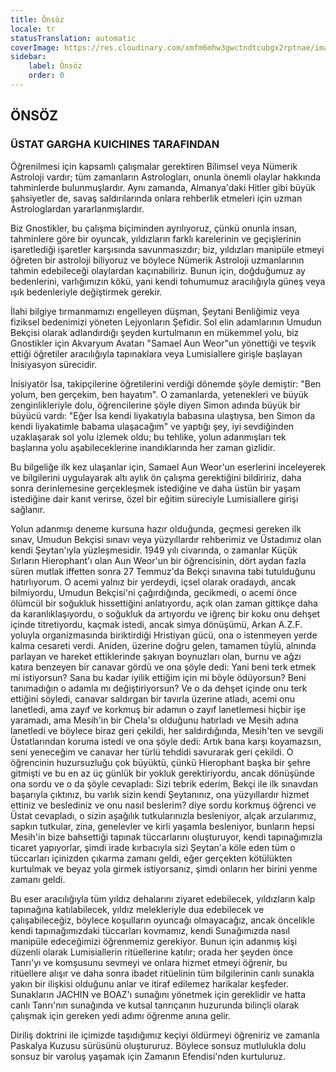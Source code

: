 ```yaml
---
title: Önsöz
locale: tr
statusTranslation: automatic
coverImage: https://res.cloudinary.com/xmfm6mhw3gwctndtcubgx2rptnae/image/upload/v1741354450/small_cover_tratado_esoterico_de_astrologia_hermetica_6210a35442.webp
sidebar:
    label: Önsöz
    order: 0
---
```

## ÖNSÖZ

### ÜSTAT GARGHA KUICHINES TARAFINDAN

Öğrenilmesi için kapsamlı çalışmalar gerektiren Bilimsel veya Nümerik Astroloji vardır; tüm zamanların Astrologları, onunla önemli olaylar hakkında tahminlerde bulunmuşlardır. Aynı zamanda, Almanya'daki Hitler gibi büyük şahsiyetler de, savaş saldırılarında onlara rehberlik etmeleri için uzman Astrologlardan yararlanmışlardır.

Biz Gnostikler, bu çalışma biçiminden ayrılıyoruz, çünkü onunla insan, tahminlere göre bir oyuncak, yıldızların farklı karelerinin ve geçişlerinin işaretlediği işaretler karşısında savunmasızdır; biz, yıldızları manipüle etmeyi öğreten bir astroloji biliyoruz ve böylece Nümerik Astroloji uzmanlarının tahmin edebileceği olaylardan kaçınabiliriz. Bunun için, doğduğumuz ay bedenlerini, varlığımızın kökü, yani kendi tohumumuz aracılığıyla güneş veya ışık bedenleriyle değiştirmek gerekir.

İlahi bilgiye tırmanmamızı engelleyen düşman, Şeytani Benliğimiz veya fiziksel bedenimizi yöneten Lejyonların Şefidir. Sol elin adamlarının Umudun Bekçisi olarak adlandırdığı şeyden kurtulmanın en mükemmel yolu, biz Gnostikler için Akvaryum Avatarı "Samael Aun Weor"un yönettiği ve teşvik ettiği öğretiler aracılığıyla tapınaklara veya Lumisiallere girişle başlayan İnisiyasyon sürecidir.

İnisiyatör İsa, takipçilerine öğretilerini verdiği dönemde şöyle demiştir: "Ben yolum, ben gerçekim, ben hayatım". O zamanlarda, yetenekleri ve büyük zenginlikleriyle dolu, öğrencilerine şöyle diyen Simon adında büyük bir büyücü vardı: "Eğer İsa kendi liyakatıyla babasına ulaştıysa, ben Simon da kendi liyakatimle babama ulaşacağım" ve yaptığı şey, iyi sevdiğinden uzaklaşarak sol yolu izlemek oldu; bu tehlike, yolun adanmışları tek başlarına yolu aşabileceklerine inandıklarında her zaman gizlidir.

Bu bilgeliğe ilk kez ulaşanlar için, Samael Aun Weor'un eserlerini inceleyerek ve bilgilerini uygulayarak altı aylık ön çalışma gerektiğini bildiririz, daha sonra derinlemesine gerçekleşmek istediğine ve daha üstün bir yaşam istediğine dair kanıt verirse, özel bir eğitim süreciyle Lumisiallere girişi sağlanır.

Yolun adanmışı deneme kursuna hazır olduğunda, geçmesi gereken ilk sınav, Umudun Bekçisi sınavı veya yüzyıllardır rehberimiz ve Üstadımız olan kendi Şeytan'ıyla yüzleşmesidir. 1949 yılı civarında, o zamanlar Küçük Sırların Hierophant'ı olan Aun Weor'un bir öğrencisinin, dört aydan fazla süren mutlak iffetten sonra 27 Temmuz'da Bekçi sınavına tabi tutulduğunu hatırlıyorum. O acemi yalnız bir yerdeydi, içsel olarak oradaydı, ancak bilmiyordu, Umudun Bekçisi'ni çağırdığında, gecikmedi, o acemi önce ölümcül bir soğukluk hissettiğini anlatıyordu, açık olan zaman gittikçe daha da karanlıklaşıyordu, o soğukluk da artıyordu ve iğrenç bir koku onu dehşet içinde titretiyordu, kaçmak istedi, ancak simya dönüşümü, Arkan A.Z.F. yoluyla organizmasında biriktirdiği Hristiyan gücü, ona o istenmeyen yerde kalma cesareti verdi. Aniden, üzerine doğru gelen, tamamen tüylü, alnında parlayan ve hareket ettiklerinde şakıyan boynuzları olan, burnu ve ağzı katıra benzeyen bir canavar gördü ve ona şöyle dedi: Yani beni terk etmek mi istiyorsun? Sana bu kadar iyilik ettiğim için mi böyle ödüyorsun? Beni tanımadığın o adamla mı değiştiriyorsun? Ve o da dehşet içinde onu terk ettiğini söyledi, canavar saldırgan bir tavırla üzerine atladı, acemi onu lanetledi, ama zayıf ve korkmuş bir adamın o zayıf lanetlemesi hiçbir işe yaramadı, ama Mesih'in bir Chela'sı olduğunu hatırladı ve Mesih adına lanetledi ve böylece biraz geri çekildi, her saldırdığında, Mesih'ten ve sevgili Üstatlarından koruma istedi ve ona şöyle dedi: Artık bana karşı koyamazsın, seni yeneceğim ve canavar her türlü tehdidi savurarak geri çekildi. O öğrencinin huzursuzluğu çok büyüktü, çünkü Hierophant başka bir şehre gitmişti ve bu en az üç günlük bir yokluk gerektiriyordu, ancak dönüşünde ona sordu ve o da şöyle cevapladı: Sizi tebrik ederim, Bekçi ile ilk sınavdan başarıyla çıktınız, bu varlık sizin kendi Şeytanınız, ona yüzyıllardır hizmet ettiniz ve beslediniz ve onu nasıl beslerim? diye sordu korkmuş öğrenci ve Üstat cevapladı, o sizin aşağılık tutkularınızla besleniyor, alçak arzularımız, sapkın tutkular, zina, genelevler ve kirli yaşamla besleniyor, bunların hepsi Mesih'in bize bahsettiği tapınak tüccarlarını oluşturuyor, kendi tapınağımızla ticaret yapıyorlar, şimdi irade kırbacıyla sizi Şeytan'a köle eden tüm o tüccarları içinizden çıkarma zamanı geldi, eğer gerçekten kötülükten kurtulmak ve beyaz yola girmek istiyorsanız, şimdi onların her birini yenme zamanı geldi.

Bu eser aracılığıyla tüm yıldız dehalarını ziyaret edebilecek, yıldızların kalp tapınağına katılabilecek, yıldız melekleriyle dua edebilecek ve çalışabileceğiz, böylece koşulların oyuncağı olmayacağız, ancak öncelikle kendi tapınağımızdaki tüccarları kovmamız, kendi Sunağımızda nasıl manipüle edeceğimizi öğrenmemiz gerekiyor. Bunun için adanmış kişi düzenli olarak Lumisiallerin ritüellerine katılır; orada her şeyden önce Tanrı'yı ve komşusunu sevmeyi ve onlara hizmet etmeyi öğrenir, bu ritüellere alışır ve daha sonra ibadet ritüelinin tüm bilgilerinin canlı sunakla yakın bir ilişkisi olduğunu anlar ve itiraf edilemez harikalar keşfeder. Sunakların JACHIN ve BOAZ'ı sunağını yönetmek için gereklidir ve hatta canlı Tanrı'nın sunağında ve kutsal tanrıçanın huzurunda bilinçli olarak çalışmak için gereken yedi adımı öğrenme anına gelir.

Diriliş doktrini ile içimizde taşıdığımız keçiyi öldürmeyi öğreniriz ve zamanla Paskalya Kuzusu sürüsünü oluştururuz. Böylece sonsuz mutlulukla dolu sonsuz bir varoluş yaşamak için Zamanın Efendisi'nden kurtuluruz.

